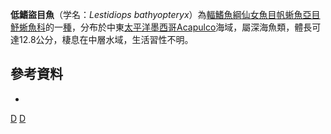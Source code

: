 {{Speciesbox 
| taxon = Lestidiops bathyopteryx 
| status = NE
| status_system = IUCN3.1
| authority = [[Fowler|Fowler]], 1944
| synonyms = * ''Sudis bathyopteryx'', Fowler, 1944 
}}
'''低鰭盜目魚'''（学名：''Lestidiops bathyopteryx ''）為[[輻鰭魚綱|輻鰭魚綱]][[仙女魚目|仙女魚目]][[帆蜥魚亞目|帆蜥魚亞目]][[魣蜥魚科|魣蜥魚科]]的一[[種|種]]，分布於中東[[太平洋|太平洋]][[墨西哥|墨西哥]]Acapulco海域，屬深海魚類，體長可達12.8公分，棲息在中層水域，生活習性不明。

==參考資料==
*{{FishBase_species|genus=Lestidiops|species=bathyopteryx|year=2016|month=7}}

{{Taxonbar|from=Q4319688}}

[[Category:盜目魚屬|D]]
[[Category:1944年描述的鱼类|D]]